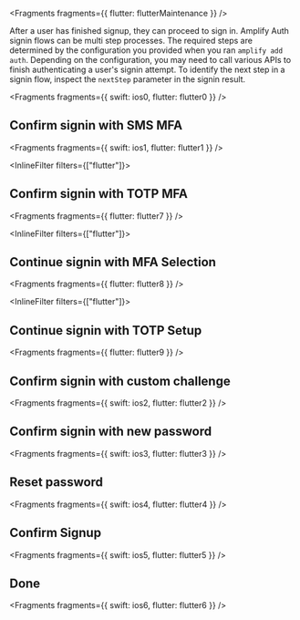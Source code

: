 
<Fragments fragments={{ flutter: flutterMaintenance }} />

After a user has finished signup, they can proceed to sign in. Amplify Auth signin flows can be multi step processes. The required steps are determined by the configuration you provided when you ran `amplify add auth`. Depending on the configuration, you may need to call various APIs to finish authenticating a user's signin attempt. To identify the next step in a signin flow, inspect the `nextStep` parameter in the signin result.



<Fragments fragments={{ swift: ios0, flutter: flutter0 }} />

## Confirm signin with SMS MFA



<Fragments fragments={{ swift: ios1, flutter: flutter1 }} />

<InlineFilter filters={["flutter"]}>
## Confirm signin with TOTP MFA
</InlineFilter>


<Fragments fragments={{ flutter: flutter7 }} />

<InlineFilter filters={["flutter"]}>
## Continue signin with MFA Selection
</InlineFilter>


<Fragments fragments={{ flutter: flutter8 }} />

<InlineFilter filters={["flutter"]}>
## Continue signin with TOTP Setup
</InlineFilter>


<Fragments fragments={{ flutter: flutter9 }} />

## Confirm signin with custom challenge



<Fragments fragments={{ swift: ios2, flutter: flutter2 }} />

## Confirm signin with new password



<Fragments fragments={{ swift: ios3, flutter: flutter3 }} />

## Reset password



<Fragments fragments={{ swift: ios4, flutter: flutter4 }} />

## Confirm Signup



<Fragments fragments={{ swift: ios5, flutter: flutter5 }} />

## Done



<Fragments fragments={{ swift: ios6, flutter: flutter6 }} />
